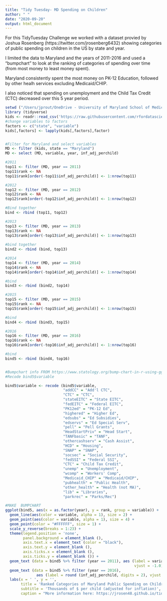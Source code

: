 ```yaml
---
title: "Tidy Tuesday- MD Spending on Children"
author: " "
date: "2020-09-20"
output: html_document
---
```

For this TidyTuesday Challenge we worked with a dataset provied by Joshua Rosenberg (https://twitter.com/jrosenberg6432) showing categories of public spending on children in the US by state and year. 

I limited the data to Maryland and the years of 2011-2016 and used a "bumpchart" to look at the ranking of categories of spending over time (from most money to least money spent).

Maryland consistently spent the most money on PK-12 Education, followed by other healh services excluding Medicaid/CHIP.

I also noticed that spending on unemployment and the Child Tax Credit (CTC) decreased over this 5 year period.


```r
setwd ("/Users/jprout/OneDrive - University of Maryland School of Medicine/R/TidyTues/kids")
library (tidyverse)
kids <- readr::read_csv('https://raw.githubusercontent.com/rfordatascience/tidytuesday/master/data/2020/2020-09-15/kids.csv')
#change variables to factors
factors <- c("state", "variable")
kids[,factors] <- lapply(kids[,factors],factor)


#Filter for Maryland and select variables
MD <- filter (kids, state == "Maryland")
MD <- select (MD, variable, year, inf_adj_perchild)

#2011
top11 <- filter (MD, year == 2011) 
top11$rank <- NA
top11$rank[order(-top11$inf_adj_perchild)] <- 1:nrow(top11)

#2012
top12 <- filter (MD, year == 2012) 
top12$rank <- NA
top12$rank[order(-top12$inf_adj_perchild)] <- 1:nrow(top12)

#Bind together
bind <- rbind (top11, top12)

#2013
top13 <- filter (MD, year == 2013) 
top13$rank <- NA
top13$rank[order(-top13$inf_adj_perchild)] <- 1:nrow(top13)
 
#bind together
bind2 <- rbind (bind, top13)

#2014
top14 <- filter (MD, year == 2014) 
top14$rank <- NA
top14$rank[order(-top14$inf_adj_perchild)] <- 1:nrow(top14)

#bind
bind3 <- rbind (bind2, top14)

#2015
top15 <- filter (MD, year == 2015) 
top15$rank <- NA
top15$rank[order(-top15$inf_adj_perchild)] <- 1:nrow(top15)

#bind
bind4 <- rbind (bind3, top15)

#2016
top16 <- filter (MD, year == 2016) 
top16$rank <- NA
top16$rank[order(-top16$inf_adj_perchild)] <- 1:nrow(top16)

#bind
bind5 <- rbind (bind4, top16)


#Bumpchart info FROM https://www.statology.org/bump-chart-in-r-using-ggplot2/
#Recode bind5$variable

bind5$variable <- recode (bind5$variable, 
                          "addCC" = "Add'l CTC",
                          "CTC" = "CTC",
                          "stateEITC" = "State EITC",
                          "fedEITC" = "Federal EITC",
                          "PK12ed" = "PK-12 Ed",
                          "highered" = "Higher Ed",
                          "edsubs" = "Ed Subsidies",
                          "edservs" = "Ed Special Serv",
                          "pell" = "Pell Grants",
                          "HeadStartPriv" = "Head Start",
                          "TANFbasic" = "TANF",
                          "othercashserv" = "Cash Assist",
                          "HCD" = "Housing",
                          "SNAP" = "SNAP",
                          "socsec" = "Social Security",
                          "fedSSI" = "Federal SSI",
                          "CTC" = "Child Tax Credit",
                          "unemp" = "Unemployment",
                          "wcomp" = "Workers' Comp",
                          "Medicaid_CHIP" = "Medicaid/CHIP",
                          "pubhealth" = "Public Health",
                          "other_health" = "Health (not MA)",
                          "lib" = "Libraries",
                          "parkrec" = "Parks/Rec")
```


```r
#MAKE  BUMPCHART
ggplot(bind5, aes(x = as.factor(year), y = rank, group = variable)) +
  geom_line(aes(color = variable, alpha = 1), size = 2) +
  geom_point(aes(color = variable, alpha = 1), size = 4) +
  geom_point(color = "#FFFFFF", size = 1) +
  scale_y_reverse(breaks = 1:23) + 
  theme(legend.position = 'none',
        panel.background = element_blank (),
        axis.text.x = element_text (color = "black"),
        axis.text.y = element_blank (),
        axis.ticks.x = element_blank (),
        axis.ticks.y = element_blank ()) +
  geom_text (data = bind5 %>% filter (year == 2011), aes (label = variable, 
                                                          vjust = -1.0)) +
  geom_text (data = bind5 %>% filter (year == 2016), 
              aes (label = round (inf_adj_perchild, digits = 2), vjust = -1.0)) +
  labs(x = ' ', y = '', 
       title = 'Ranked Categories of Maryland Public Spending on Children', 
       subtitle = 'Thousands of $ per child (adjusted for inflation)',
       caption = "More information here: https://jrosen48.github.io/tidykids/articles/tidykids-codebook.html") 
  
```

